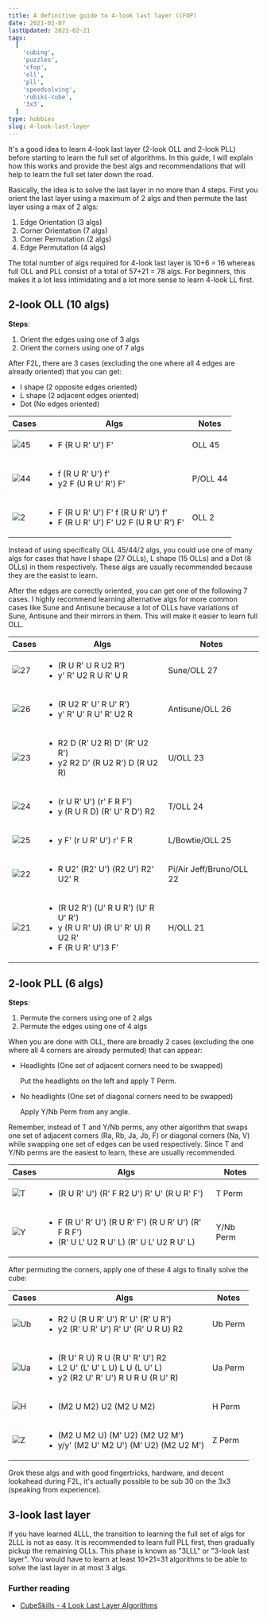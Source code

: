 ```yaml
---
title: A definitive guide to 4-look last layer (CFOP)
date: 2021-02-07
lastUpdated: 2021-02-21
tags:
  [
    'cubing',
    'puzzles',
    'cfop',
    'oll',
    'pll',
    'speedsolving',
    'rubiks-cube',
    '3x3',
  ]
type: hobbies
slug: 4-look-last-layer
---
```


It's a good idea to learn 4-look last layer (2-look OLL and 2-look PLL) before starting to learn the full set of algorithms. In this guide, I will explain how this works and provide the best algs and recommendations that will help to learn the full set later down the road.

Basically, the idea is to solve the last layer in no more than 4 steps. First you orient the last layer using a maximum of 2 algs and then permute the last layer using a max of 2 algs:

1. Edge Orientation (3 algs)
2. Corner Orientation (7 algs)
3. Corner Permutation (2 algs)
4. Edge Permutation (4 algs)

The total number of algs required for 4-look last layer is 10+6 = 16 whereas full OLL and PLL consist of a total of 57+21 = 78 algs. For beginners, this makes it a lot less intimidating and a lot more sense to learn 4-look LL first.

## 2-look OLL (10 algs)

**Steps**:

1. Orient the edges using one of 3 algs
2. Orient the corners using one of 7 algs

After F2L, there are 3 cases (excluding the one where all 4 edges are already oriented) that you can get:

- I shape (2 opposite edges oriented)
- L shape (2 adjacent edges oriented)
- Dot (No edges oriented)

| Cases                                                                  | Algs                                                                                             | Notes    |
| ---------------------------------------------------------------------- | ------------------------------------------------------------------------------------------------ | -------- |
| ![45](https://raw.githubusercontent.com/rsapkf/20/main/oll/svg/45.svg) | <ul><li>F (R U R' U') F'</li></ul>                                                               | OLL 45   |
| ![44](https://raw.githubusercontent.com/rsapkf/20/main/oll/svg/44.svg) | <ul><li>f (R U R' U') f'</li><li>y2 F (U R U' R') F'</li></ul>                                   | P/OLL 44 |
| ![2](https://raw.githubusercontent.com/rsapkf/20/main/oll/svg/2.svg)   | <ul><li>F (R U R' U') F' f (R U R' U') f'</li><li>F (R U R' U') F' U2 F (U R U' R') F'</li></ul> | OLL 2    |

Instead of using specifically OLL 45/44/2 algs, you could use one of many algs for cases that have I shape (27 OLLs), L shape (15 OLLs) and a Dot (8 OLLs) in them respectively. These algs are usually recommended because they are the easist to learn.

After the edges are correctly oriented, you can get one of the following 7 cases. I highly recommend learning alternative algs for more common cases like Sune and Antisune because a lot of OLLs have variations of Sune, Antisune and their mirrors in them. This will make it easier to learn full OLL.

| Cases                                                                  | Algs                                                                                                                    | Notes                    |
| ---------------------------------------------------------------------- | ----------------------------------------------------------------------------------------------------------------------- | ------------------------ |
| ![27](https://raw.githubusercontent.com/rsapkf/20/main/oll/svg/27.svg) | <ul><li>(R U R' U R U2 R')</li><li>y' R' U2 R U R' U R</li></ul>                                                        | Sune/OLL 27              |
| ![26](https://raw.githubusercontent.com/rsapkf/20/main/oll/svg/26.svg) | <ul><li>(R U2 R' U' R U' R')</li><li>y' R' U' R U' R' U2 R</li></ul>                                                    | Antisune/OLL 26          |
| ![23](https://raw.githubusercontent.com/rsapkf/20/main/oll/svg/23.svg) | <ul><li>R2 D (R' U2 R) D' (R' U2 R')</li><li>y2 R2 D' (R U2 R') D (R U2 R)</li></ul>                                    | U/OLL 23                 |
| ![24](https://raw.githubusercontent.com/rsapkf/20/main/oll/svg/24.svg) | <ul><li>(r U R' U') (r' F R F')</li><li>y (R U R D) (R' U' R D') R2</li></ul>                                           | T/OLL 24                 |
| ![25](https://raw.githubusercontent.com/rsapkf/20/main/oll/svg/25.svg) | <ul><li>y F' (r U R' U') r' F R</li></ul>                                                                               | L/Bowtie/OLL 25          |
| ![22](https://raw.githubusercontent.com/rsapkf/20/main/oll/svg/22.svg) | <ul><li>R U2' (R2' U') (R2 U') R2' U2' R</li></ul>                                                                      | Pi/Air Jeff/Bruno/OLL 22 |
| ![21](https://raw.githubusercontent.com/rsapkf/20/main/oll/svg/21.svg) | <ul><li>(R U2 R') (U' R U R') (U' R U' R')</li><li>y (R U R' U) (R U' R' U) R U2 R'</li><li>F (R U R' U')3 F'</li></ul> | H/OLL 21                 |

## 2-look PLL (6 algs)

**Steps**:

1. Permute the corners using one of 2 algs
2. Permute the edges using one of 4 algs

When you are done with OLL, there are broadly 2 cases (excluding the one where all 4 corners are already permuted) that can appear:

- Headlights (One set of adjacent corners need to be swapped)

  Put the headlights on the left and apply T Perm.

- No headlights (One set of diagonal corners need to be swapped)

  Apply Y/Nb Perm from any angle.

Remember, instead of T and Y/Nb perms, any other algorithm that swaps one set of adjacent corners (Ra, Rb, Ja, Jb, F) or diagonal corners (Na, V) while swapping one set of edges can be used respectively. Since T and Y/Nb perms are the easiest to learn, these are usually recommended.

| Cases                                                                | Algs                                                                                                                 | Notes     |
| -------------------------------------------------------------------- | -------------------------------------------------------------------------------------------------------------------- | --------- |
| ![T](https://raw.githubusercontent.com/rsapkf/20/main/pll/svg/T.svg) | <ul><li>(R U R' U') (R' F R2 U') R' U' (R U R' F')</li></ul>                                                         | T Perm    |
| ![Y](https://raw.githubusercontent.com/rsapkf/20/main/pll/svg/Y.svg) | <ul><li>F (R U' R' U') (R U R' F') (R U R' U') (R' F R F')</li><li>(R' U L' U2 R U' L) (R' U L' U2 R U' L)</li></ul> | Y/Nb Perm |

After permuting the corners, apply one of these 4 algs to finally solve the cube:

| Cases                                                                  | Algs                                                                                                                              | Notes   |
| ---------------------------------------------------------------------- | --------------------------------------------------------------------------------------------------------------------------------- | ------- |
| ![Ub](https://raw.githubusercontent.com/rsapkf/20/main/pll/svg/Ub.svg) | <ul><li>R2 U (R U R' U') R' U' (R' U R')</li><li>y2 (R' U R' U') R' U' (R' U R U) R2</li></ul>                                    | Ub Perm |
| ![Ua](https://raw.githubusercontent.com/rsapkf/20/main/pll/svg/Ua.svg) | <ul><li>(R U' R U) R U (R U' R' U') R2</li><li>L2 U' (L' U' L U) L U (L U' L)</li><li>y2 (R2 U' R' U') R U R U (R U' R)</li></ul> | Ua Perm |
| ![H](https://raw.githubusercontent.com/rsapkf/20/main/pll/svg/H.svg)   | <ul><li>(M2 U M2) U2 (M2 U M2)</li></ul>                                                                                          | H Perm  |
| ![Z](https://raw.githubusercontent.com/rsapkf/20/main/pll/svg/Z.svg)   | <ul><li>(M2 U M2 U) (M' U2) (M2 U2 M')</li><li>y/y' (M2 U' M2 U') (M' U2) (M2 U2 M')</li></ul>                                    | Z Perm  |

Grok these algs and with good fingertricks, hardware, and decent lookahead during F2L, it's actually possible to be sub 30 on the 3x3 (speaking from experience).

## 3-look last layer

If you have learned 4LLL, the transition to learning the full set of algs for 2LLL is not as easy. It is recommended to learn full PLL first, then gradually pickup the remaining OLLs. This phase is known as "3LLL" or "3-look last layer". You would have to learn at least 10+21=31 algorithms to be able to solve the last layer in at most 3 algs.

### Further reading

- [CubeSkills - 4 Look Last Layer Algorithms](https://www.cubeskills.com/uploads/pdf/tutorials/4-look-last-layer.pdf)
